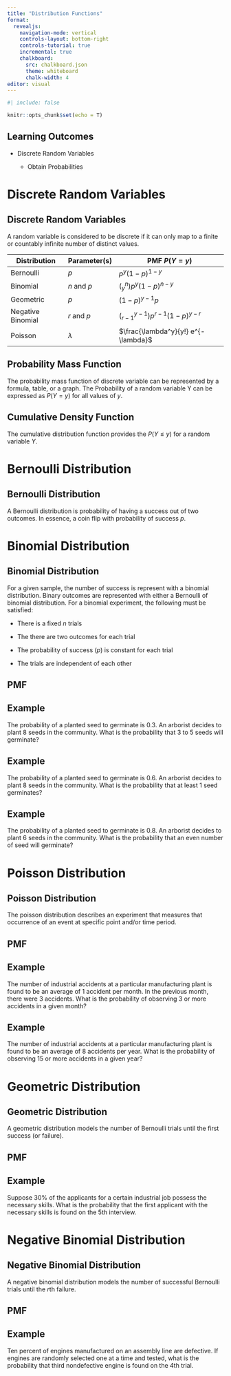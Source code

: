 ```yaml
---
title: "Distribution Functions"
format:
  revealjs:
    navigation-mode: vertical
    controls-layout: bottom-right
    controls-tutorial: true
    incremental: true 
    chalkboard:
      src: chalkboard.json
      theme: whiteboard
      chalk-width: 4
editor: visual
---
```


```r
#| include: false

knitr::opts_chunk$set(echo = T)

```

## Learning Outcomes

-   Discrete Random Variables

    -   Obtain Probabilities

# Discrete Random Variables

## Discrete Random Variables

A random variable is considered to be discrete if it can only map to a finite or countably infinite number of distinct values.

::: fragment
| Distribution      | Parameter(s) | PMF $P(Y=y)$                        |
|-------------------|--------------|-------------------------------------|
| Bernoulli         | $p$          | $p^y(1-p)^{1-y}$                    |
| Binomial          | $n$ and $p$  | $(^n_y)p^y(1-p)^{n-y}$              |
| Geometric         | $p$          | $(1-p)^{y-1}p$                      |
| Negative Binomial | $r$ and $p$  | $(^{y-1}_{r-1})p^{r-1}(1-p)^{y-r}$  |
| Poisson           | $\lambda$    | $\frac{\lambda^y}{y!} e^{-\lambda}$ |
:::

## Probability Mass Function

The probability mass function of discrete variable can be represented by a formula, table, or a graph. The Probability of a random variable Y can be expressed as $P(Y=y)$ for all values of $y$.

## Cumulative Density Function

The cumulative distribution function provides the $P(Y\leq y)$ for a random variable $Y$.

# Bernoulli Distribution

## Bernoulli Distribution

A Bernoulli distribution is probability of having a success out of two outcomes. In essence, a coin flip with probability of success $p$.

# Binomial Distribution

## Binomial Distribution

For a given sample, the number of success is represent with a binomial distribution. Binary outcomes are represented with either a Bernoulli of binomial distribution. For a binomial experiment, the following must be satisfied:

::: fragment
-   There is a fixed $n$ trials

-   The there are two outcomes for each trial

-   The probability of success ($p$) is constant for each trial

-   The trials are independent of each other
:::

## PMF

## Example

The probability of a planted seed to germinate is 0.3. An arborist decides to plant 8 seeds in the community. What is the probability that 3 to 5 seeds will germinate?

## Example

The probability of a planted seed to germinate is 0.6. An arborist decides to plant 8 seeds in the community. What is the probability that at least 1 seed germinates?

## Example

The probability of a planted seed to germinate is 0.8. An arborist decides to plant 6 seeds in the community. What is the probability that an even number of seed will germinate?

# Poisson Distribution

## Poisson Distribution

The poisson distribution describes an experiment that measures that occurrence of an event at specific point and/or time period.

## PMF

## Example

The number of industrial accidents at a particular manufacturing plant is found to be an average of 1 accident per month. In the previous month, there were 3 accidents. What is the probability of observing 3 or more accidents in a given month?

## Example

The number of industrial accidents at a particular manufacturing plant is found to be an average of 8 accidents per year. What is the probability of observing 15 or more accidents in a given year?

# Geometric Distribution

## Geometric Distribution

A geometric distribution models the number of Bernoulli trials until the first success (or failure).

## PMF

## Example

Suppose 30% of the applicants for a certain industrial job possess the necessary skills. What is the probability that the first applicant with the necessary skills is found on the 5th interview.

# Negative Binomial Distribution

## Negative Binomial Distribution

A negative binomial distribution models the number of successful Bernoulli trials until the $r$th failure.

## PMF

## Example

Ten percent of engines manufactured on an assembly line are defective. If engines are randomly selected one at a time and tested, what is the probability that third nondefective engine is found on the 4th trial.